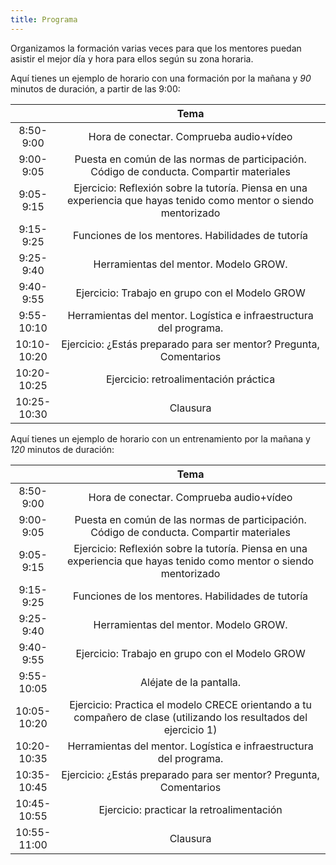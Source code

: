 ```yaml
---
title: Programa
---
```


Organizamos la formación varias veces para que los mentores puedan asistir el mejor día y hora para ellos según su zona horaria.

Aquí tienes un ejemplo de horario con una formación por la mañana y *90* minutos de duración, a partir de las 9:00:

|             | Tema                                                                                                               | 
| :---------: | :----------------------------------------------------------------------------------------------------------------: |
| 8:50-9:00   | Hora de conectar. Comprueba audio+vídeo                                                                            | 
| 9:00- 9:05  | Puesta en común de las normas de participación. Código de conducta. Compartir materiales                           | 
| 9:05-9:15   | Ejercicio: Reflexión sobre la tutoría. Piensa en una experiencia que hayas tenido como mentor o siendo mentorizado | 
| 9:15-9:25   | Funciones de los mentores. Habilidades de tutoría                                                                  | 
| 9:25-9:40   | Herramientas del mentor. Modelo GROW.                                                                              | 
| 9:40-9:55   | Ejercicio: Trabajo en grupo con el Modelo GROW                                                                     | 
| 9:55-10:10  | Herramientas del mentor. Logística e infraestructura del programa.                                                 | 
| 10:10-10:20 | Ejercicio: ¿Estás preparado para ser mentor? Pregunta, Comentarios                                                 | 
| 10:20-10:25 | Ejercicio: retroalimentación práctica                                                                              | 
| 10:25-10:30 | Clausura                                                                                                           | 

Aquí tienes un ejemplo de horario con un entrenamiento por la mañana y *120* minutos de duración:

|             | Tema                                                                                                               | 
| :---------: | :----------------------------------------------------------------------------------------------------------------: |
| 8:50-9:00   | Hora de conectar. Comprueba audio+vídeo                                                                            | 
| 9:00- 9:05  | Puesta en común de las normas de participación. Código de conducta. Compartir materiales                           | 
| 9:05-9:15   | Ejercicio: Reflexión sobre la tutoría. Piensa en una experiencia que hayas tenido como mentor o siendo mentorizado | 
| 9:15-9:25   | Funciones de los mentores. Habilidades de tutoría                                                                  | 
| 9:25-9:40   | Herramientas del mentor. Modelo GROW.                                                                              | 
| 9:40-9:55   | Ejercicio: Trabajo en grupo con el Modelo GROW                                                                     | 
| 9:55-10:05  | Aléjate de la pantalla.                                                                                            | 
| 10:05-10:20 | Ejercicio: Practica el modelo CRECE orientando a tu compañero de clase (utilizando los resultados del ejercicio 1) | 
| 10:20-10:35 | Herramientas del mentor. Logística e infraestructura del programa.                                                 | 
| 10:35-10:45 | Ejercicio: ¿Estás preparado para ser mentor? Pregunta, Comentarios                                                 | 
| 10:45-10:55 | Ejercicio: practicar la retroalimentación                                                                          | 
| 10:55-11:00 | Clausura                                                                                                           | 


